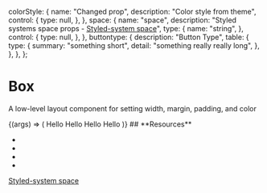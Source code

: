 
  colorStyle: {
    name: "Changed prop",
    description: "Color style from theme",
    control: {
      type: null,
    },
  },
  space: {
    name: "space",
    description:
      "Styled systems space props - [Styled-system space](https://styled-system.com/api#space)",
    type: {
      name: "string",
    },
    control: {
      type: null,
    },
  },
  buttontype: {
    description: "Button Type",
    table: {
      type: {
        summary: "something short",
        detail: "something really really long",
      },
    },
  },
};

<Meta title="Core/Layout/Box" component={Box} />

# Box

A low-level layout component for setting width, margin, padding, and color

<Preview withToolbar>
  <Story name="Default" argTypes={buttonArgTypes}>
    {(args) => (
      <Box>
        <Box p={3} color="white" bg="blue">
          Hello
        </Box>
        <Box p={3} mt={2} color="primary">
          Hello
        </Box>
        <Box p={3} mt={2} color="error">
          Hello
        </Box>
        <Box p={3} mt={2} color="warning">
          Hello
        </Box>
      </Box>
    )}
  </Story>
</Preview>
<ArgsTable story="Default" />
## **Resources**

- <Space />
- <Layout />
- <Color />
- <Border />

[Styled-system space](https://styled-system.com/api#space "_blank")
